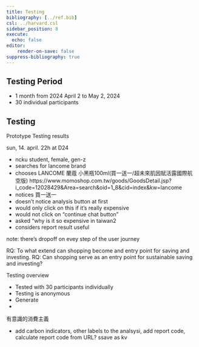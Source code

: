```yaml
---
title: Testing
bibliography: [../ref.bib]
csl: ../harvard.csl
sidebar_position: 8
execute:
  echo: false
editor:
    render-on-save: false
suppress-bibliography: true
---
```


## Testing Period

- 1 month from 2024 April 2 to May 2, 2024
- 30 individual participants

## Testing

Prototype Testing results

sun, 14. april. 22h at D24

- ncku student, female, gen-z
- searches for lancome brand
- chooses LANCOME 蘭蔻 小黑瓶100ml(買一送一/超未來肌因賦活露國際航空版) https://www.momoshop.com.tw/goods/GoodsDetail.jsp?i_code=12028429&Area=search&oid=1_8&cid=index&kw=lancome
- notices 買一送一 
- doesn't notice analysis button at first
- would only click on this if it's really expensive
- would not click on "continue chat button"
- asked "why is it so expensive in taiwan2
- considers report result useful



note: there's dropoff on evey step of the user journey





RQ: To what extend can shopping become and entry point for saving and investing.
RQ: Can shopping serve as an entry point for sustainable saving and investing?




Testing overview

- Tested with 30 participants individually
- Testing is anonymous
- Generate 
- 


有意識的消費主義



-	add carbon indicators, other labels to the analsysi, add report code, calculate report code from URL? ssave as kv

